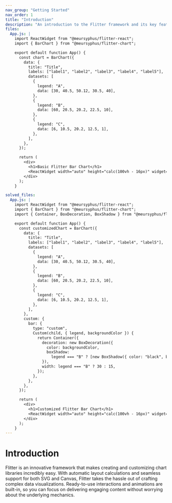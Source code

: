 ```yaml
---
nav_group: "Getting Started"
nav_order: 1
title: "Introduction"
description: "An introduction to the Flitter framework and its key features"
files:
  App.js: |
    import ReactWidget from "@meursyphus/flitter-react";
    import { BarChart } from "@meursyphus/flitter-chart";

    export default function App() {
      const chart = BarChart({
        data: {
          title: "Title",
          labels: ["label1", "label2", "label3", "label4", "label5"],
          datasets: [
            {
              legend: "A",
              data: [30, 40.5, 50.12, 30.5, 40],
            },
            {
              legend: "B",
              data: [60, 20.5, 20.2, 22.5, 10],
            },
            {
              legend: "C",
              data: [6, 10.5, 20.2, 12.5, 1],
            },
          ],
        },
      });

      return (
        <div>
          <h1>Basic Flitter Bar Chart</h1>
          <ReactWidget width="auto" height="calc(100vh - 16px)" widget={chart} />
        </div>
      );
    }

solved_files:
  App.js: |
    import ReactWidget from "@meursyphus/flitter-react";
    import { BarChart } from "@meursyphus/flitter-chart";
    import { Container, BoxDecoration, BoxShadow } from "@meursyphus/flitter";

    export default function App() {
      const customizedChart = BarChart({
        data: {
          title: "Title",
          labels: ["label1", "label2", "label3", "label4", "label5"],
          datasets: [
            {
              legend: "A",
              data: [30, 40.5, 50.12, 30.5, 40],
            },
            {
              legend: "B",
              data: [60, 20.5, 20.2, 22.5, 10],
            },
            {
              legend: "C",
              data: [6, 10.5, 20.2, 12.5, 1],
            },
          ],
        },
        custom: {
          bar: {
            type: "custom",
            Custom(child, { legend, backgroundColor }) {
              return Container({
                decoration: new BoxDecoration({
                  color: backgroundColor,
                  boxShadow:
                    legend === "B" ? [new BoxShadow({ color: "black", blurRadius: 5 })] : [],
                }),
                width: legend === "B" ? 30 : 15,
              });
            },
          },
        },
      });

      return (
        <div>
          <h1>Customized Flitter Bar Chart</h1>
          <ReactWidget width="auto" height="calc(100vh - 16px)" widget={customizedChart} />
        </div>
      );
    }
---
```


# Introduction

Flitter is an innovative framework that makes creating and customizing chart libraries incredibly easy. With automatic layout calculations and seamless support for both SVG and Canvas, Flitter takes the hassle out of crafting complex data visualizations. Ready-to-use interactions and animations are built-in, so you can focus on delivering engaging content without worrying about the underlying mechanics.